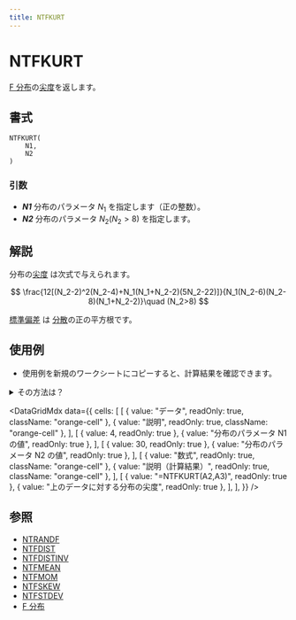 ```yaml
---
title: NTFKURT
---
```



# NTFKURT

[F 分布](https://www.ntrand.com/jp/f-distribution/)の[尖度](https://www.ntrand.com/jp/glossary/#local_kurtosis)を返します。

## 書式

```excel
NTFKURT(
    N1,
    N2
)
```

### 引数

- **_N1_** 分布のパラメータ $N_1$ を指定します（正の整数）。
- **_N2_** 分布のパラメータ $N_2(N_2>8)$ を指定します。

## 解説

分布の[尖度](https://www.ntrand.com/jp/glossary/#local_kurtosis) は次式で与えられます。

$$
\frac{12[(N_2-2)^2(N_2-4)+N_1(N_1+N_2-2)(5N_2-22)]}{N_1(N_2-6)(N_2-8)(N_1+N_2-2)}\quad (N_2>8)
$$

[標準偏差](https://www.ntrand.com/jp/glossary/#local_standard_deviation) は [分散](https://www.ntrand.com/jp/glossary/#local_variance)の正の平方根です。

## 使用例

- 使用例を新規のワークシートにコピーすると、計算結果を確認できます。

<details>
<summary>その方法は？</summary>

1.  新しいブックまたはワークシートを作成します。
2.  ヘルプ トピックにある使用例を選択します（行番号および列番号を除く）。

    ![Selecting an example from Help](./../../assets/functions/HowToCopy.png)

    ヘルプから使用例を選択する

3.  Ctrl キーを押しながら C キーを押します。
4.  ワークシートのセル A1 を選択し、Ctrl キーを押しながら V キーを押します。
5.  計算結果と結果を返す数式の表示を切り替えるには、Ctrl キーを押しながら ` (アクサン グラーブ) キーを押すか、または [ツール] メニューの [ワークシート分析] をポイントし、[ワークシート分析モード] をクリックします。

</details>

<DataGridMdx
  data={{
    cells: [
      [
        { value: "データ", readOnly: true, className: "orange-cell" },
        { value: "説明", readOnly: true, className: "orange-cell" },
      ],
      [
        { value: 4, readOnly: true },
        { value: "分布のパラメータ N1 の値", readOnly: true },
      ],
      [
        { value: 30, readOnly: true },
        { value: "分布のパラメータ N2 の値", readOnly: true },
      ],
      [
        { value: "数式", readOnly: true, className: "orange-cell" },
        { value: "説明（計算結果）", readOnly: true, className: "orange-cell" },
      ],
      [
        { value: "=NTFKURT(A2,A3)", readOnly: true },
        { value: "上のデータに対する分布の尖度", readOnly: true },
      ],
    ],
  }}
/>

## 参照

- [NTRANDF](https://www.ntrand.com/jp/ntrandf/)
- [NTFDIST](https://www.ntrand.com/jp/ntfdist/)
- [NTFDISTINV](https://www.ntrand.com/jp/ntfdistinv/)
- [NTFMEAN](https://www.ntrand.com/jp/ntfmean/)
- [NTFMOM](https://www.ntrand.com/jp/ntfmom/)
- [NTFSKEW](https://www.ntrand.com/jp/ntfskew/)
- [NTFSTDEV](https://www.ntrand.com/jp/ntfstdev/)
- [F 分布](https://www.ntrand.com/jp/f-distribution/)
